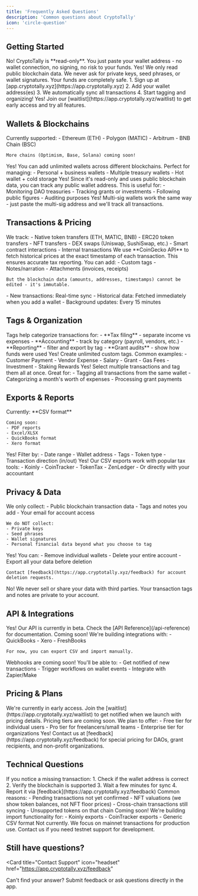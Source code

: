 ```yaml
---
title: 'Frequently Asked Questions'
description: 'Common questions about CryptoTally'
icon: 'circle-question'
---
```


## Getting Started

<AccordionGroup>
  <Accordion title="Do I need to connect my wallet like MetaMask?">
    No! CryptoTally is **read-only**. You just paste your wallet address - no wallet connection, no signing, no risk to your funds.
  </Accordion>

  <Accordion title="Is my data secure?">
    Yes! We only read public blockchain data. We never ask for private keys, seed phrases, or wallet signatures. Your funds are completely safe.
  </Accordion>

  <Accordion title="How do I get started?">
    1. Sign up at [app.cryptotally.xyz](https://app.cryptotally.xyz)
    2. Add your wallet address(es)
    3. We automatically sync all transactions
    4. Start tagging and organizing!
  </Accordion>

  <Accordion title="Is there a free trial?">
    Yes! Join our [waitlist](https://app.cryptotally.xyz/waitlist) to get early access and try all features.
  </Accordion>
</AccordionGroup>

## Wallets & Blockchains

<AccordionGroup>
  <Accordion title="Which blockchains are supported?">
    Currently supported:
    - Ethereum (ETH)
    - Polygon (MATIC)
    - Arbitrum
    - BNB Chain (BSC)

    More chains (Optimism, Base, Solana) coming soon!
  </Accordion>

  <Accordion title="Can I track multiple wallets?">
    Yes! You can add unlimited wallets across different blockchains. Perfect for managing:
    - Personal + business wallets
    - Multiple treasury wallets
    - Hot wallet + cold storage
  </Accordion>

  <Accordion title="Can I track someone else's wallet?">
    Yes! Since it's read-only and uses public blockchain data, you can track any public wallet address. This is useful for:
    - Monitoring DAO treasuries
    - Tracking grants or investments
    - Following public figures
    - Auditing purposes
  </Accordion>

  <Accordion title="Do you support multi-sig wallets?">
    Yes! Multi-sig wallets work the same way - just paste the multi-sig address and we'll track all transactions.
  </Accordion>
</AccordionGroup>

## Transactions & Pricing

<AccordionGroup>
  <Accordion title="What types of transactions are tracked?">
    We track:
    - Native token transfers (ETH, MATIC, BNB)
    - ERC20 token transfers
    - NFT transfers
    - DEX swaps (Uniswap, SushiSwap, etc.)
    - Smart contract interactions
    - Internal transactions
  </Accordion>

  <Accordion title="How accurate are the fiat values?">
    We use **CoinGecko API** to fetch historical prices at the exact timestamp of each transaction. This ensures accurate tax reporting.
  </Accordion>

  <Accordion title="Can I edit transaction details?">
    You can add:
    - Custom tags
    - Notes/narration
    - Attachments (invoices, receipts)

    But the blockchain data (amounts, addresses, timestamps) cannot be edited - it's immutable.
  </Accordion>

  <Accordion title="How often do transactions sync?">
    - New transactions: Real-time sync
    - Historical data: Fetched immediately when you add a wallet
    - Background updates: Every 15 minutes
  </Accordion>
</AccordionGroup>

## Tags & Organization

<AccordionGroup>
  <Accordion title="What are tags and why should I use them?">
    Tags help categorize transactions for:
    - **Tax filing** - separate income vs expenses
    - **Accounting** - track by category (payroll, vendors, etc.)
    - **Reporting** - filter and export by tag
    - **Grant audits** - show how funds were used
  </Accordion>

  <Accordion title="Can I create custom tags?">
    Yes! Create unlimited custom tags. Common examples:
    - Customer Payment
    - Vendor Expense
    - Salary
    - Grant
    - Gas Fees
    - Investment
    - Staking Rewards
  </Accordion>

  <Accordion title="Can I bulk tag transactions?">
    Yes! Select multiple transactions and tag them all at once. Great for:
    - Tagging all transactions from the same wallet
    - Categorizing a month's worth of expenses
    - Processing grant payments
  </Accordion>
</AccordionGroup>

## Exports & Reports

<AccordionGroup>
  <Accordion title="What export formats are available?">
    Currently: **CSV format**

    Coming soon:
    - PDF reports
    - Excel/XLSX
    - QuickBooks format
    - Xero format
  </Accordion>

  <Accordion title="Can I filter exports by date or wallet?">
    Yes! Filter by:
    - Date range
    - Wallet address
    - Tags
    - Token type
    - Transaction direction (in/out)
  </Accordion>

  <Accordion title="Is the data ready for tax software?">
    Yes! Our CSV exports work with popular tax tools:
    - Koinly
    - CoinTracker
    - TokenTax
    - ZenLedger
    - Or directly with your accountant
  </Accordion>
</AccordionGroup>

## Privacy & Data

<AccordionGroup>
  <Accordion title="What data do you collect?">
    We only collect:
    - Public blockchain transaction data
    - Tags and notes you add
    - Your email for account access

    We do NOT collect:
    - Private keys
    - Seed phrases
    - Wallet signatures
    - Personal financial data beyond what you choose to tag
  </Accordion>

  <Accordion title="Can I delete my data?">
    Yes! You can:
    - Remove individual wallets
    - Delete your entire account
    - Export all your data before deletion

    Contact [feedback](https://app.cryptotally.xyz/feedback) for account deletion requests.
  </Accordion>

  <Accordion title="Do you share my data?">
    No! We never sell or share your data with third parties. Your transaction tags and notes are private to your account.
  </Accordion>
</AccordionGroup>

## API & Integrations

<AccordionGroup>
  <Accordion title="Is there an API?">
    Yes! Our API is currently in beta. Check the [API Reference](/api-reference) for documentation.
  </Accordion>

  <Accordion title="Can I integrate with my accounting software?">
    Coming soon! We're building integrations with:
    - QuickBooks
    - Xero
    - FreshBooks

    For now, you can export CSV and import manually.
  </Accordion>

  <Accordion title="Do you support webhooks?">
    Webhooks are coming soon! You'll be able to:
    - Get notified of new transactions
    - Trigger workflows on wallet events
    - Integrate with Zapier/Make
  </Accordion>
</AccordionGroup>

## Pricing & Plans

<AccordionGroup>
  <Accordion title="How much does CryptoTally cost?">
    We're currently in early access. Join the [waitlist](https://app.cryptotally.xyz/waitlist) to get notified when we launch with pricing details.
  </Accordion>

  <Accordion title="Is there a free plan?">
    Pricing tiers are coming soon. We plan to offer:
    - Free tier for individual users
    - Pro tier for freelancers/small teams
    - Enterprise tier for organizations
  </Accordion>

  <Accordion title="Do you offer discounts for DAOs or non-profits?">
    Yes! Contact us at [feedback](https://app.cryptotally.xyz/feedback) for special pricing for DAOs, grant recipients, and non-profit organizations.
  </Accordion>
</AccordionGroup>

## Technical Questions

<AccordionGroup>
  <Accordion title="What if a transaction is missing?">
    If you notice a missing transaction:
    1. Check if the wallet address is correct
    2. Verify the blockchain is supported
    3. Wait a few minutes for sync
    4. Report it via [feedback](https://app.cryptotally.xyz/feedback)
  </Accordion>

  <Accordion title="Why is my balance different from my wallet?">
    Common reasons:
    - Pending transactions not yet confirmed
    - NFT valuations (we show token balances, not NFT floor prices)
    - Cross-chain transactions still syncing
    - Unsupported tokens on that chain
  </Accordion>

  <Accordion title="Can I import historical data from other tools?">
    Coming soon! We're building import functionality for:
    - Koinly exports
    - CoinTracker exports
    - Generic CSV format
  </Accordion>

  <Accordion title="Do you support test networks?">
    Not currently. We focus on mainnet transactions for production use. Contact us if you need testnet support for development.
  </Accordion>
</AccordionGroup>

## Still have questions?

<Card
  title="Contact Support"
  icon="headset"
  href="https://app.cryptotally.xyz/feedback"
>
  Can't find your answer? Submit feedback or ask questions directly in the app.
</Card>
